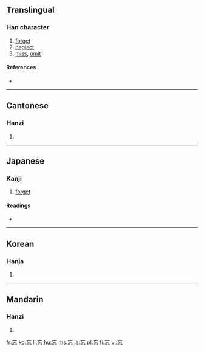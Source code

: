 ==Translingual==

===Han character===
{{Han char|rn=61|rad=心|as=03|sn=6|four=0033<sub>1</sub>|canj=卜女心 (YVP)|ids=⿱[[亡]][[心]]}}

# [[forget]]
# [[neglect]]
# [[miss]], [[omit]]

====References====
* {{Han ref|kx=0376.240|dkj=10333|dj=0703.090|hdz=42270.090|uh=5FD8|ud=24536|bh=A7D1|bd=42961}}

----

==Cantonese==

===Hanzi===
{{yue-hanzi|jyut=|y=mong4}}

# {{defn|Cantonese}}

----

==Japanese==

===Kanji===
{{ja-kanji|grade=6|rs=亠04}}

# [[forget]]

====Readings====
* {{ja-readings|on=[[ぼう]] (bō)|kun=[[わすれる]] (wasureru)}}

----

==Korean==

===Hanja===
{{ko-hanja|hangeul=망|eumhun=|rv=mang|mr=mang|y=mang}}

# {{defn|Korean}}

----

==Mandarin==

===Hanzi===
{{cmn-hanzi|pin=[[wàng]] ([[wang4]])|wg=wang<sup>4</sup>}}

# {{defn|Mandarin}}

[[fr:忘]]
[[ko:忘]]
[[li:忘]]
[[hu:忘]]
[[ms:忘]]
[[ja:忘]]
[[pl:忘]]
[[fi:忘]]
[[vi:忘]]